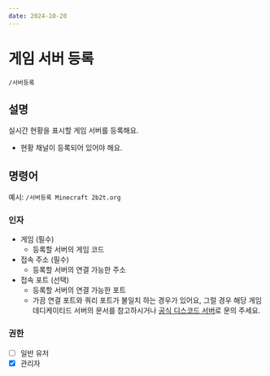 ```yaml
---
date: 2024-10-20
---
```


# 게임 서버 등록
```/서버등록```

## 설명
실시간 현황을 표시할 게임 서버를 등록해요.
* 현황 채널이 등록되어 있어야 해요.

## 명령어
예시: ```/서버등록 Minecraft 2b2t.org```

### 인자
* 게임 (필수)
  * 등록할 서버의 게임 코드
* 접속 주소 (필수)
  * 등록할 서버의 연결 가능한 주소
* 접속 포트 (선택)
  * 등록할 서버의 연결 가능한 포트
  * 가끔 연결 포트와 쿼리 포트가 불일치 하는 경우가 있어요, 그럴 경우 해당 게임 데디케이티드 서버의 문서를 참고하시거나 [공식 디스코드 서버](https://discord.gg/MwU25zdRFG)로 문의 주세요.

### 권한
* [ ] 일반 유저
* [x] 관리자